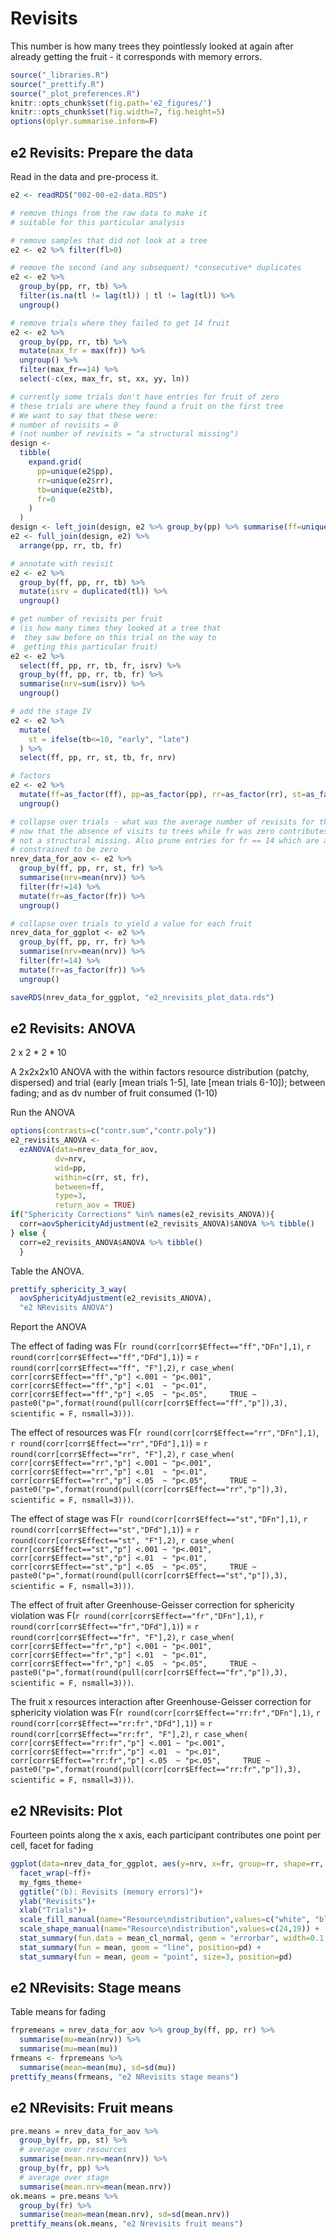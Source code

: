 #  Revisits  {.unnumbered}

This number is how many trees they pointlessly looked at again after already getting the fruit - it corresponds with memory errors.

```r
source("_libraries.R")
source("_prettify.R")
source("_plot_preferences.R")
knitr::opts_chunk$set(fig.path='e2_figures/')
knitr::opts_chunk$set(fig.width=7, fig.height=5)
options(dplyr.summarise.inform=F)
```

## e2 Revisits: Prepare the data

Read in the data and pre-process it.

```r
e2 <- readRDS("002-00-e2-data.RDS")

# remove things from the raw data to make it 
# suitable for this particular analysis

# remove samples that did not look at a tree
e2 <- e2 %>% filter(fl>0)

# remove the second (and any subsequent) *consecutive* duplicates
e2 <- e2 %>% 
  group_by(pp, rr, tb) %>% 
  filter(is.na(tl != lag(tl)) | tl != lag(tl)) %>% 
  ungroup()

# remove trials where they failed to get 14 fruit
e2 <- e2 %>%
  group_by(pp, rr, tb) %>%
  mutate(max_fr = max(fr)) %>%
  ungroup() %>%
  filter(max_fr==14) %>% 
  select(-c(ex, max_fr, st, xx, yy, ln)) 

# currently some trials don't have entries for fruit of zero
# these trials are where they found a fruit on the first tree
# We want to say that these were:
# number of revisits = 0 
# (not number of revisits = "a structural missing")
design <-
  tibble(
    expand.grid(
      pp=unique(e2$pp),
      rr=unique(e2$rr),
      tb=unique(e2$tb),
      fr=0
    )
  )
design <- left_join(design, e2 %>% group_by(pp) %>% summarise(ff=unique(ff)))
e2 <- full_join(design, e2) %>% 
  arrange(pp, rr, tb, fr)

# annotate with revisit
e2 <- e2 %>% 
  group_by(ff, pp, rr, tb) %>% 
  mutate(isrv = duplicated(tl)) %>% 
  ungroup()  

# get number of revisits per fruit
# (is how many times they looked at a tree that 
#  they saw before on this trial on the way to 
#  getting this particular fruit)
e2 <- e2 %>% 
  select(ff, pp, rr, tb, fr, isrv) %>% 
  group_by(ff, pp, rr, tb, fr) %>% 
  summarise(nrv=sum(isrv)) %>% 
  ungroup()

# add the stage IV
e2 <- e2 %>% 
  mutate(
    st = ifelse(tb<=10, "early", "late")
  ) %>% 
  select(ff, pp, rr, st, tb, fr, nrv)

# factors
e2 <- e2 %>% 
  mutate(ff=as_factor(ff), pp=as_factor(pp), rr=as_factor(rr), st=as_factor(st)) %>% 
  ungroup()

# collapse over trials - what was the average number of revisits for this fruit,
# now that the absence of visits to trees while fr was zero contributes a zero
# not a structural missing. Also prune entries for fr == 14 which are all 
# constrained to be zero
nrev_data_for_aov <- e2 %>% 
  group_by(ff, pp, rr, st, fr) %>% 
  summarise(nrv=mean(nrv)) %>% 
  filter(fr!=14) %>% 
  mutate(fr=as_factor(fr)) %>% 
  ungroup()

# collapse over trials to yield a value for each fruit
nrev_data_for_ggplot <- e2 %>% 
  group_by(ff, pp, rr, fr) %>% 
  summarise(nrv=mean(nrv)) %>% 
  filter(fr!=14) %>% 
  mutate(fr=as_factor(fr)) %>% 
  ungroup()

saveRDS(nrev_data_for_ggplot, "e2_nrevisits_plot_data.rds")
```

## e2 Revisits: ANOVA

2 x 2 * 2 * 10

A 2x2x2x10 ANOVA with the within factors resource distribution (patchy, dispersed) and trial (early [mean trials 1-5], late [mean trials 6-10]); between fading; and as dv number of fruit consumed (1-10) 

Run the ANOVA

```r
options(contrasts=c("contr.sum","contr.poly"))
e2_revisits_ANOVA <- 
  ezANOVA(data=nrev_data_for_aov,
          dv=nrv,
          wid=pp,
          within=c(rr, st, fr),
          between=ff,
          type=3, 
          return_aov = TRUE)
if("Sphericity Corrections" %in% names(e2_revisits_ANOVA)){
  corr=aovSphericityAdjustment(e2_revisits_ANOVA)$ANOVA %>% tibble()
} else {
  corr=e2_revisits_ANOVA$ANOVA %>% tibble()  
  }
```

Table the ANOVA.

```r
prettify_sphericity_3_way(
  aovSphericityAdjustment(e2_revisits_ANOVA), 
  "e2 NRevisits ANOVA")
```

Report the ANOVA

The effect of fading was 
F(`r round(corr[corr$Effect=="ff","DFn"],1)`, 
  `r round(corr[corr$Effect=="ff","DFd"],1)`) = 
  `r round(corr[corr$Effect=="ff", "F"],2)`, 
  `r case_when(
    corr[corr$Effect=="ff","p"] <.001 ~ "p<.001",
    corr[corr$Effect=="ff","p"] <.01  ~ "p<.01",
    corr[corr$Effect=="ff","p"] <.05  ~ "p<.05",
    TRUE ~ paste0("p=",format(round(pull(corr[corr$Effect=="ff","p"]),3), scientific = F, nsmall=3)))`.


The effect of resources was 
F(`r round(corr[corr$Effect=="rr","DFn"],1)`, 
  `r round(corr[corr$Effect=="rr","DFd"],1)`) = 
  `r round(corr[corr$Effect=="rr", "F"],2)`, 
  `r case_when(
    corr[corr$Effect=="rr","p"] <.001 ~ "p<.001",
    corr[corr$Effect=="rr","p"] <.01  ~ "p<.01",
    corr[corr$Effect=="rr","p"] <.05  ~ "p<.05",
    TRUE ~ paste0("p=",format(round(pull(corr[corr$Effect=="rr","p"]),3), scientific = F, nsmall=3)))`.

The effect of stage was 
F(`r round(corr[corr$Effect=="st","DFn"],1)`, 
  `r round(corr[corr$Effect=="st","DFd"],1)`) = 
  `r round(corr[corr$Effect=="st", "F"],2)`, 
  `r case_when(
    corr[corr$Effect=="st","p"] <.001 ~ "p<.001",
    corr[corr$Effect=="st","p"] <.01  ~ "p<.01",
    corr[corr$Effect=="st","p"] <.05  ~ "p<.05",
    TRUE ~ paste0("p=",format(round(pull(corr[corr$Effect=="st","p"]),3), scientific = F, nsmall=3)))`.

The effect of fruit after Greenhouse-Geisser correction for sphericity violation was 
F(`r round(corr[corr$Effect=="fr","DFn"],1)`, 
  `r round(corr[corr$Effect=="fr","DFd"],1)`) = 
  `r round(corr[corr$Effect=="fr", "F"],2)`, 
  `r case_when(
    corr[corr$Effect=="fr","p"] <.001 ~ "p<.001",
    corr[corr$Effect=="fr","p"] <.01  ~ "p<.01",
    corr[corr$Effect=="fr","p"] <.05  ~ "p<.05",
    TRUE ~ paste0("p=",format(round(pull(corr[corr$Effect=="fr","p"]),3), scientific = F, nsmall=3)))`.

The fruit x resources interaction after Greenhouse-Geisser correction for sphericity violation was 
F(`r round(corr[corr$Effect=="rr:fr","DFn"],1)`, 
  `r round(corr[corr$Effect=="rr:fr","DFd"],1)`) = 
  `r round(corr[corr$Effect=="rr:fr", "F"],2)`, 
  `r case_when(
    corr[corr$Effect=="rr:fr","p"] <.001 ~ "p<.001",
    corr[corr$Effect=="rr:fr","p"] <.01  ~ "p<.01",
    corr[corr$Effect=="rr:fr","p"] <.05  ~ "p<.05",
    TRUE ~ paste0("p=",format(round(pull(corr[corr$Effect=="rr:fr","p"]),3), scientific = F, nsmall=3)))`.

## e2 NRevisits: Plot

Fourteen points along the x axis, each participant contributes one point per cell, facet for fading

```r
ggplot(data=nrev_data_for_ggplot, aes(y=nrv, x=fr, group=rr, shape=rr, fill=rr)) +
  facet_wrap(~ff)+
  my_fgms_theme+
  ggtitle("(b): Revisits (memory errors)")+
  ylab("Revisits")+
  xlab("Trials")+
  scale_fill_manual(name="Resource\ndistribution",values=c("white", "black")) +
  scale_shape_manual(name="Resource\ndistribution",values=c(24,19)) +
  stat_summary(fun.data = mean_cl_normal, geom = "errorbar", width=0.1, position=pd) +
  stat_summary(fun = mean, geom = "line", position=pd) + 
  stat_summary(fun = mean, geom = "point", size=3, position=pd)
```


## e2 NRevisits: Stage means

Table means for fading

```r
frpremeans = nrev_data_for_aov %>% group_by(ff, pp, rr) %>%
  summarise(mu=mean(nrv)) %>%
  summarise(mu=mean(mu))
frmeans <- frpremeans %>%
  summarise(mean=mean(mu), sd=sd(mu))
prettify_means(frmeans, "e2 NRevisits stage means")
```

## e2 NRevisits: Fruit means

```r
pre.means = nrev_data_for_aov %>%
  group_by(fr, pp, st) %>%
  # average over resources
  summarise(mean.nrv=mean(nrv)) %>%
  group_by(fr, pp) %>%
  # average over stage
  summarise(mean.nrv=mean(mean.nrv))
ok.means = pre.means %>%
  group_by(fr) %>%
  summarise(mean=mean(mean.nrv), sd=sd(mean.nrv))
prettify_means(ok.means, "e2 Nrevisits fruit means")
```









